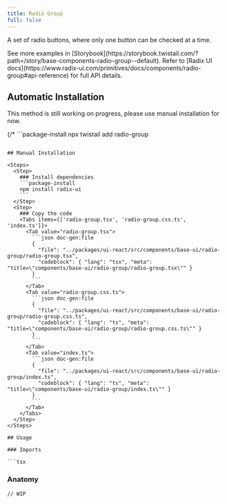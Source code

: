```yaml
---
title: Radio Group
full: false
---
```


A set of radio buttons, where only one button can be checked at a time.

<Callout type='info'>
  See more examples in [Storybook](https://storybook.twistail.com/?path=/story/base-components-radio-group--default).
  Refer to [Radix UI docs](https://www.radix-ui.com/primitives/docs/components/radio-group#api-reference) for full API details.
</Callout>

## Automatic Installation

<Callout type='warn'>
  This method is still working on progress, please use manual installation for now.
</Callout>

{/* ```package-install
npx twistail add radio-group
``` */}

## Manual Installation

<Steps>
  <Step>
    ### Install dependencies
    ```package-install
    npm install radix-ui
    ```
  </Step>
  <Step>
    ### Copy the code
    <Tabs items={['radio-group.tsx', 'radio-group.css.ts', 'index.ts']}>
      <Tab value="radio-group.tsx">
        ```json doc-gen:file
        {
          "file": "../packages/ui-react/src/components/base-ui/radio-group/radio-group.tsx",
          "codeblock": { "lang": "tsx", "meta": "title=\"components/base-ui/radio-group/radio-group.tsx\"" }
        }
        ```
      </Tab>
      <Tab value="radio-group.css.ts">
        ```json doc-gen:file
        {
          "file": "../packages/ui-react/src/components/base-ui/radio-group/radio-group.css.ts",
          "codeblock": { "lang": "ts", "meta": "title=\"components/base-ui/radio-group/radio-group.css.ts\"" }
        }
        ```
      </Tab>
      <Tab value="index.ts">
        ```json doc-gen:file
        {
          "file": "../packages/ui-react/src/components/base-ui/radio-group/index.ts",
          "codeblock": { "lang": "ts", "meta": "title=\"components/base-ui/radio-group/index.ts\"" }
        }
        ```
      </Tab>
    </Tabs>
  </Step>
</Steps>

## Usage

### Imports

```tsx
```

### Anatomy

```tsx
// WIP
```
